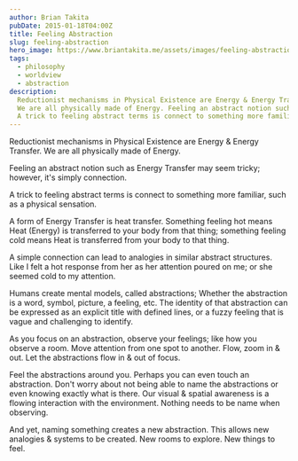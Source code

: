```yaml
---
author: Brian Takita
pubDate: 2015-01-18T04:00Z
title: Feeling Abstraction
slug: feeling-abstraction
hero_image: https://www.briantakita.me/assets/images/feeling-abstraction.jpg
tags:
  - philosophy
  - worldview
  - abstraction
description:
  Reductionist mechanisms in Physical Existence are Energy & Energy Transfer.
  We are all physically made of Energy. Feeling an abstract notion such as Energy Transfer may seem tricky; however, it's simply connection.
  A trick to feeling abstract terms is connect to something more familiar, such as a physical sensation.
---
```


Reductionist mechanisms in Physical Existence are Energy & Energy Transfer. We are all physically made of Energy.

Feeling an abstract notion such as Energy Transfer may seem tricky; however, it's simply connection.

A trick to feeling abstract terms is connect to something more familiar, such as a physical sensation.

A form of Energy Transfer is heat transfer. Something feeling hot means Heat (Energy) is transferred to your body 
from that thing; something feeling cold means Heat is transferred from your body to that thing.

A simple connection can lead to analogies in similar abstract structures. Like I felt a hot response from her as her 
attention poured on me; or she seemed cold to my attention.

Humans create mental models, called abstractions; Whether the abstraction is a word, symbol, picture, a feeling, etc.
The identity of that abstraction can be expressed as an explicit title with defined lines, or a fuzzy feeling that 
is vague and challenging to identify.

As you focus on an abstraction, observe your feelings; like how you observe a room. Move attention from one spot to 
another. Flow, zoom in & out. Let the abstractions flow in & out of focus.

Feel the abstractions around you. Perhaps you can even touch an abstraction. Don't worry about not being able to 
name the abstractions or even knowing exactly what is there. Our visual & spatial awareness is a flowing interaction 
with the environment. Nothing needs to be name when observing.

And yet, naming something creates a new abstraction. This allows new analogies & systems to be created. New rooms to 
explore. New things to feel.
